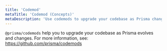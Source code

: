```yaml
---
title: 'Codemod'
metaTitle: 'Codemod (Concepts)'
metaDescription: 'Use codemods to upgrade your codebase as Prisma changes and evolves.'
---
```


<TopBlock>

`@prisma/codemods` help you to upgrade your codebase as Prisma evolves and changes. For more information, see: https://github.com/prisma/codemods

</TopBlock>